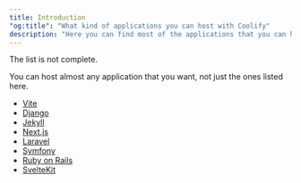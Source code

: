 ```yaml
---
title: Introduction
"og:title": "What kind of applications you can host with Coolify"
description: "Here you can find most of the applications that you can host with Coolify."
---
```


<Tip>
The list is not complete.

You can host almost any application that you want, not just the ones listed here.

</Tip>

- [Vite](/resources/applications/vite)
- [Django](/resources/applications/django)
- [Jekyll](/resources/applications/jekyll)
- [Next.js](/resources/applications/nextjs)
- [Laravel](/resources/applications/laravel)
- [Symfony](/resources/applications/symfony)
- [Ruby on Rails](/resources/applications/rails)
- [SvelteKit](/resources/applications/svelte-kit)

